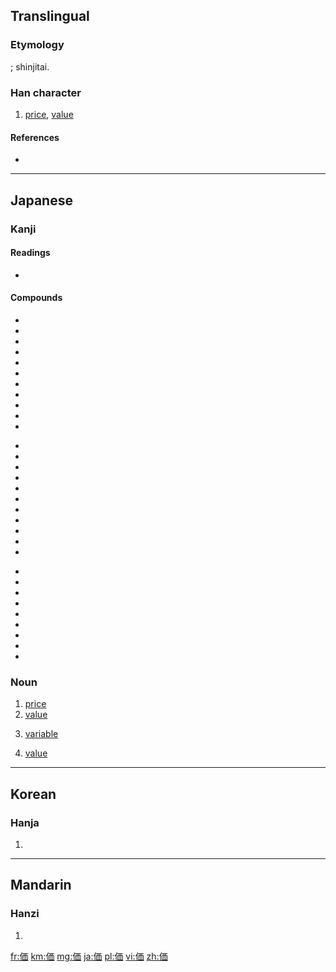 {{also|價}}
==Translingual==
{{ja-forms|価|[[价]]|[[價]]}}

===Etymology===
{{Han simp|價|f=賈|t=西}}; shinjitai.

===Han character===
{{Han char|rn=9|rad=人|as=06|sn=8|four=|canj=人一中田 (OMLW)}}

# [[price]], [[value]]

====References====
* {{Han ref|kx=0102.291|dkj=00628|dj=0218.110|hdz=10146.010|uh=4FA1|ud=20385}}

----

==Japanese==

===Kanji===
{{ja-kanji|grade=5|rs=人06}}

====Readings====
* {{ja-readings|on=[[か]] (ka)|kun=[[あたい]] (atai)}}

====Compounds====
{{top3}}
*{{l|ja|sc=Jpan|評価|tr=ひょうか, hyōka}}
*{{l|ja|sc=Jpan|価格|tr=かかく, kakaku}}
*{{l|ja|sc=Jpan|対価|tr=たいか, taika}}
*{{l|ja|sc=Jpan|高価|tr=こうか, kōka}}
*{{l|ja|sc=Jpan|原価|tr=げんか, genka}}
*{{l|ja|sc=Jpan|代価|tr=だいか, daika}}
*{{l|ja|sc=Jpan|物価|tr=ぶっか, bukka}}
*{{l|ja|sc=Jpan|安価|tr=あんか, anka}}
*{{l|ja|sc=Jpan|減価|tr=げんか, genka}}
*{{l|ja|sc=Jpan|廉価|tr=れんか, renka}}
*{{l|ja|sc=Jpan|減価償却|tr=げんかしょうきゃく, genkashōkyaku}}
{{mid3}}
*{{l|ja|sc=Jpan|評価勘定|tr=ひょうかかんじょう, hyōkakanjō}}
*{{l|ja|sc=Jpan|等価|tr=とうか, tōka}}
*{{l|ja|sc=Jpan|紙価|tr=しか, shika}}
*{{l|ja|sc=Jpan|年金終価率|tr=ねんきんしゅうかりつ, nenkinshūkaritsu}}
*{{l|ja|sc=Jpan|真価|tr=しんか, shinka}}
*{{l|ja|sc=Jpan|原価管理|tr=げんかかんり, genkakanri}}
*{{l|ja|sc=Jpan|減価償却費|tr=げんかしょうきゃくひ, genkashōkyakuhi}}
*{{l|ja|sc=Jpan|評価性引当金|tr=ひょうかせいひきあてきん, hyōkaseihikiatekin}}
*{{l|ja|sc=Jpan|行為無価値論|tr=こういむかちろん, kōimukachiron}}
*{{l|ja|sc=Jpan|結果無価値論|tr=けっかむかちろん, kekkamukachiron}}
*{{l|ja|sc=Jpan|複利終価率|tr=ふくりしゅうかりつ, hukurishūkaritsu}}
{{mid3}}
*{{l|ja|sc=Jpan|薬価|tr=やっか, yakka}}
*{{l|ja|sc=Jpan|現価|tr=げんか, genka}}
*{{l|ja|sc=Jpan|増価|tr=ぞうか, zōka}}
*{{l|ja|sc=Jpan|地価|tr=ちか, chika}}
*{{l|ja|sc=Jpan|予価|tr=よか, yoka}}
*{{l|ja|sc=Jpan|複利年金現価率|tr=ふくりねんきんげんかりつ, hukurinenkingenkaritsu}}
*{{l|ja|sc=Jpan|複利現価率|tr=ふくりげんかりつ, hukurigenkaritsu}}
*{{l|ja|sc=Jpan|米価|tr=べいか, beika}}
*{{l|ja|sc=Jpan|無価値|tr=むかち, mukachi}}
{{bottom}}

===Noun===
{{ja-noun|k|hira=あたい|rom=atai}} 

# [[price]]
# [[value]]
# {{computers|lang=ja|skey=あたい}} [[variable]]
# {{math|lang=ja|skey=あたい}} [[value]]

----

==Korean==

===Hanja===
{{ko-hanja|hangeul=가|rv=ga|mr=ka}}

# {{defn|lang=ko|sort=人06}}

----

==Mandarin==

===Hanzi===
{{cmn-hanzi|pin=[[jià]] ([[jia4]])|wg=chia<sup>4</sup>}}

# {{defn|lang=cmn|sort=人06}}

[[fr:価]]
[[km:価]]
[[mg:価]]
[[ja:価]]
[[pl:価]]
[[vi:価]]
[[zh:価]]